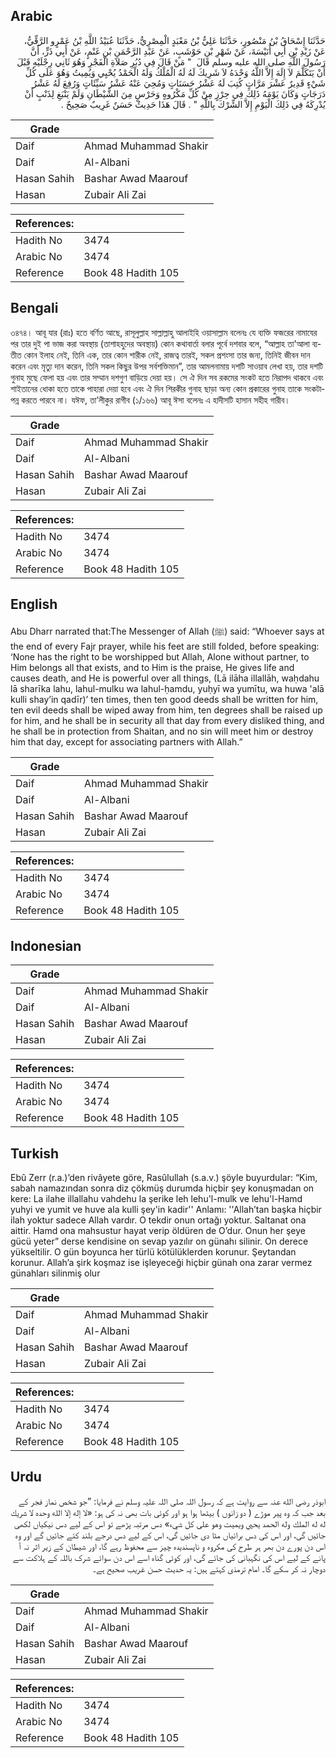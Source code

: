 ## Arabic


<div dir="rtl" lang="ar" style={{fontSize:'larger',backgroundColor:'#f8f9fa',padding:20}}>
حَدَّثَنَا إِسْحَاقُ بْنُ مَنْصُورٍ، حَدَّثَنَا عَلِيُّ بْنُ مَعْبَدٍ الْمِصْرِيُّ، حَدَّثَنَا عُبَيْدُ اللَّهِ بْنُ عَمْرٍو الرَّقِّيُّ، عَنْ زَيْدِ بْنِ أَبِي أُنَيْسَةَ، عَنْ شَهْرِ بْنِ حَوْشَبٍ، عَنْ عَبْدِ الرَّحْمَنِ بْنِ غَنْمٍ، عَنْ أَبِي ذَرٍّ، أَنَّ رَسُولَ اللَّهِ صلى الله عليه وسلم قَالَ ‏ "‏ مَنْ قَالَ فِي دُبُرِ صَلاَةِ الْفَجْرِ وَهُوَ ثَانِي رِجْلَيْهِ قَبْلَ أَنْ يَتَكَلَّمَ لاَ إِلَهَ إِلاَّ اللَّهُ وَحْدَهُ لاَ شَرِيكَ لَهُ لَهُ الْمُلْكُ وَلَهُ الْحَمْدُ يُحْيِي وَيُمِيتُ وَهُوَ عَلَى كُلِّ شَيْءٍ قَدِيرٌ عَشْرَ مَرَّاتٍ كُتِبَ لَهُ عَشْرُ حَسَنَاتٍ وَمُحِيَ عَنْهُ عَشْرُ سَيِّئَاتٍ وَرُفِعَ لَهُ عَشْرُ دَرَجَاتٍ وَكَانَ يَوْمَهُ ذَلِكَ فِي حِرْزٍ مِنْ كُلِّ مَكْرُوهٍ وَحَرْسٍ مِنَ الشَّيْطَانِ وَلَمْ يَنْبَغِ لِذَنْبٍ أَنْ يُدْرِكَهُ فِي ذَلِكَ الْيَوْمِ إِلاَّ الشِّرْكَ بِاللَّهِ ‏"‏ ‏.‏ قَالَ هَذَا حَدِيثٌ حَسَنٌ غَرِيبٌ صَحِيحٌ ‏.‏
</div>
<div style={{backgroundColor:'#f8f9fa',padding:20, marginBottom: 10}}><table> <thead> <tr> <th>Grade</th> <th></th> </tr> </thead> <tbody> <tr><td>Daif</td><td>Ahmad Muhammad Shakir</td></tr><tr><td>Daif</td><td>Al-Albani</td></tr><tr><td>Hasan Sahih</td><td>Bashar Awad Maarouf</td></tr><tr><td>Hasan</td><td>Zubair Ali Zai</td></tr></tbody></table><table> <thead> <tr> <th>References:</th> <th></th> </tr> </thead> <tbody><tr><td>Hadith No</td><td>3474</td></tr><tr><td>Arabic No</td><td>3474</td></tr><tr><td>Reference</td><td>Book 48 Hadith 105</td></tr></tbody></table></div>

## Bengali


<div dir="ltr" lang="bn" style={{fontSize:'larger',backgroundColor:'#f8f9fa',padding:20}}>
৩৪৭৪। আবূ যার (রাঃ) হতে বর্ণিত আছে, রাসূলুল্লাহ সাল্লাল্লাহু আলাইহি ওয়াসাল্লাম বলেনঃ যে ব্যক্তি ফজরের নামাযের পর তার দুই পা ভাজ করা অবস্থায় (তাশাহহুদের অবস্থায়) কোন কথাবার্তা বলার পূর্বে দশবার বলে, “আল্লাহ তা'আলা ব্যতীত কোন ইলাহ নেই, তিনি এক, তার কোন শারীক নেই, রাজত্ব তারই, সকল প্রশংসা তার জন্য, তিনিই জীবন দান করেন এবং মৃত্যু দান করেন, তিনি সকল কিছুর উপর সর্বশক্তিমান”, তার আমলনামায় দশটি সাওয়াব লেখা হয়, তার দশটি গুনাহ মুছে ফেলা হয় এবং তার সম্মান দশগুণ বাড়িয়ে দেয়া হয়। সে ঐ দিন সব রকমের সংকট হতে নিরাপদ থাকবে এবং শাইতানের ধোকা হতে তাকে পাহারা দেয়া হবে এবং ঐ দিন শিরকীর গুনাহ ছাড়া অন্য কোন প্রকারের গুনাহ তাকে সংকটাপন্ন করতে পারবে না। যঈফ, তা’লীকুর রাগীব (১/১৬৬) আবূ ঈসা বলেনঃ এ হাদীসটি হাসান সহীহ গারীব।
</div>
<div style={{backgroundColor:'#f8f9fa',padding:20, marginBottom: 10}}><table> <thead> <tr> <th>Grade</th> <th></th> </tr> </thead> <tbody> <tr><td>Daif</td><td>Ahmad Muhammad Shakir</td></tr><tr><td>Daif</td><td>Al-Albani</td></tr><tr><td>Hasan Sahih</td><td>Bashar Awad Maarouf</td></tr><tr><td>Hasan</td><td>Zubair Ali Zai</td></tr></tbody></table><table> <thead> <tr> <th>References:</th> <th></th> </tr> </thead> <tbody><tr><td>Hadith No</td><td>3474</td></tr><tr><td>Arabic No</td><td>3474</td></tr><tr><td>Reference</td><td>Book 48 Hadith 105</td></tr></tbody></table></div>

## English


<div dir="ltr" lang="en" style={{fontSize:'larger',backgroundColor:'#f8f9fa',padding:20}}>
Abu Dharr narrated that:The Messenger of Allah (ﷺ) said: “Whoever says at the end of every Fajr prayer, while his feet are still folded, before speaking: ‘None has the right to be worshipped but Allah, Alone without partner, to Him belongs all that exists, and to Him is the praise, He gives life and causes death, and He is powerful over all things, (Lā ilāha illallāh, waḥdahu lā sharīka lahu, lahul-mulku wa lahul-ḥamdu, yuḥyī wa yumītu, wa huwa 'alā kulli shay’in qadīr)’ ten times, then ten good deeds shall be written for him, ten evil deeds shall be wiped away from him, ten degrees shall be raised up for him, and he shall be in security all that day from every disliked thing, and he shall be in protection from Shaitan, and no sin will meet him or destroy him that day, except for associating partners with Allah.”
</div>
<div style={{backgroundColor:'#f8f9fa',padding:20, marginBottom: 10}}><table> <thead> <tr> <th>Grade</th> <th></th> </tr> </thead> <tbody> <tr><td>Daif</td><td>Ahmad Muhammad Shakir</td></tr><tr><td>Daif</td><td>Al-Albani</td></tr><tr><td>Hasan Sahih</td><td>Bashar Awad Maarouf</td></tr><tr><td>Hasan</td><td>Zubair Ali Zai</td></tr></tbody></table><table> <thead> <tr> <th>References:</th> <th></th> </tr> </thead> <tbody><tr><td>Hadith No</td><td>3474</td></tr><tr><td>Arabic No</td><td>3474</td></tr><tr><td>Reference</td><td>Book 48 Hadith 105</td></tr></tbody></table></div>

## Indonesian


<div dir="ltr" lang="id" style={{fontSize:'larger',backgroundColor:'#f8f9fa',padding:20}}>

</div>
<div style={{backgroundColor:'#f8f9fa',padding:20, marginBottom: 10}}><table> <thead> <tr> <th>Grade</th> <th></th> </tr> </thead> <tbody> <tr><td>Daif</td><td>Ahmad Muhammad Shakir</td></tr><tr><td>Daif</td><td>Al-Albani</td></tr><tr><td>Hasan Sahih</td><td>Bashar Awad Maarouf</td></tr><tr><td>Hasan</td><td>Zubair Ali Zai</td></tr></tbody></table><table> <thead> <tr> <th>References:</th> <th></th> </tr> </thead> <tbody><tr><td>Hadith No</td><td>3474</td></tr><tr><td>Arabic No</td><td>3474</td></tr><tr><td>Reference</td><td>Book 48 Hadith 105</td></tr></tbody></table></div>

## Turkish


<div dir="ltr" lang="tr" style={{fontSize:'larger',backgroundColor:'#f8f9fa',padding:20}}>
Ebû Zerr (r.a.)’den rivâyete göre, Rasûlullah (s.a.v.) şöyle buyurdular: “Kim, sabah namazından sonra diz çökmüş durumda hiçbir şey konuşmadan on kere: La ilahe illallahu vahdehu la şerike leh lehu'l-mulk ve lehu'l-Hamd yuhyi ve yumit ve huve ala kulli şey'in kadir'' Anlamı: ''Allah’tan başka hiçbir ilah yoktur sadece Allah vardır. O tekdir onun ortağı yoktur. Saltanat ona aittir. Hamd ona mahsustur hayat verip öldüren de O’dur. Onun her şeye gücü yeter” derse kendisine on sevap yazılır on günahı silinir. On derece yükseltilir. O gün boyunca her türlü kötülüklerden korunur. Şeytandan korunur. Allah’a şirk koşmaz ise işleyeceği hiçbir günah ona zarar vermez günahları silinmiş olur
</div>
<div style={{backgroundColor:'#f8f9fa',padding:20, marginBottom: 10}}><table> <thead> <tr> <th>Grade</th> <th></th> </tr> </thead> <tbody> <tr><td>Daif</td><td>Ahmad Muhammad Shakir</td></tr><tr><td>Daif</td><td>Al-Albani</td></tr><tr><td>Hasan Sahih</td><td>Bashar Awad Maarouf</td></tr><tr><td>Hasan</td><td>Zubair Ali Zai</td></tr></tbody></table><table> <thead> <tr> <th>References:</th> <th></th> </tr> </thead> <tbody><tr><td>Hadith No</td><td>3474</td></tr><tr><td>Arabic No</td><td>3474</td></tr><tr><td>Reference</td><td>Book 48 Hadith 105</td></tr></tbody></table></div>

## Urdu


<div dir="rtl" lang="ur" style={{fontSize:'larger',backgroundColor:'#f8f9fa',padding:20}}>
ابوذر رضی الله عنہ سے روایت ہے کہ رسول اللہ صلی اللہ علیہ وسلم نے فرمایا: ”جو شخص نماز فجر کے بعد جب کہ وہ پیر موڑے ( دو زانوں ) بیٹھا ہوا ہو اور کوئی بات بھی نہ کی ہو: «لا إله إلا الله وحده لا شريك له له الملك وله الحمد يحيي ويميت وهو على كل شيء» دس مرتبہ پڑھے تو اس کے لیے دس نیکیاں لکھی جائیں گی، اور اس کی دس برائیاں مٹا دی جائیں گی، اس کے لیے دس درجے بلند کئے جائیں گے اور وہ اس دن پورے دن بھر ہر طرح کی مکروہ و ناپسندیدہ چیز سے محفوظ رہے گا، اور شیطان کے زیر اثر نہ آ پانے کے لیے اس کی نگہبانی کی جائے گی، اور کوئی گناہ اسے اس دن سوائے شرک باللہ کے ہلاکت سے دوچار نہ کر سکے گا۔ امام ترمذی کہتے ہیں: یہ حدیث حسن غریب صحیح ہے۔
</div>
<div style={{backgroundColor:'#f8f9fa',padding:20, marginBottom: 10}}><table> <thead> <tr> <th>Grade</th> <th></th> </tr> </thead> <tbody> <tr><td>Daif</td><td>Ahmad Muhammad Shakir</td></tr><tr><td>Daif</td><td>Al-Albani</td></tr><tr><td>Hasan Sahih</td><td>Bashar Awad Maarouf</td></tr><tr><td>Hasan</td><td>Zubair Ali Zai</td></tr></tbody></table><table> <thead> <tr> <th>References:</th> <th></th> </tr> </thead> <tbody><tr><td>Hadith No</td><td>3474</td></tr><tr><td>Arabic No</td><td>3474</td></tr><tr><td>Reference</td><td>Book 48 Hadith 105</td></tr></tbody></table></div>